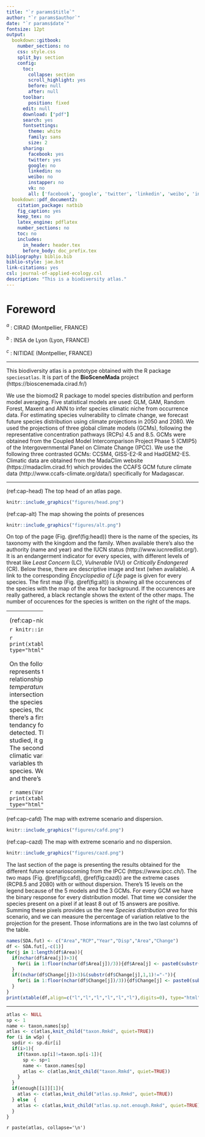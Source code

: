 ```yaml
---
title: "`r params$title`"
author: "`r params$author`"
date: "`r params$date`"
fontsize: 12pt
output:
  bookdown::gitbook:
    number_sections: no
    css: style.css
    split_by: section  
    config:
      toc:
        collapse: section
        scroll_highlight: yes
        before: null
        after: null
      toolbar:
        position: fixed
      edit: null
      download: ["pdf"]
      search: yes
      fontsettings:
        theme: white
        family: sans
        size: 2
      sharing:
        facebook: yes
        twitter: yes
        google: no
        linkedin: no
        weibo: no
        instapper: no
        vk: no
        all: ['facebook', 'google', 'twitter', 'linkedin', 'weibo', 'instapaper']  
  bookdown::pdf_document2:
    citation_package: natbib
    fig_caption: yes
    keep_tex: no
    latex_engine: pdflatex
    number_sections: no
    toc: no
    includes:
      in_header: header.tex
      before_body: doc_prefix.tex
bibliography: biblio.bib
biblio-style: jae.bst
link-citations: yes
csl: journal-of-applied-ecology.csl
description: "This is a biodiversity atlas."
---
```


# Foreword

$^a$ : CIRAD (Montpellier, FRANCE)

$^b$ : INSA de Lyon (Lyon, FRANCE)

$^c$ : NITIDAE (Montpellier, FRANCE)

-------------

This biodiversity atlas is a prototype obtained with the R package `speciesatlas`. It is part of the **BioSceneMada** project (https://bioscenemada.cirad.fr/)

We use the biomod2 R package to model species distribution and perform model averaging. Five statistical models are used: GLM, GAM, Random Forest, Maxent and ANN to infer species climatic niche from occurrence data. For estimating species vulnerability to climate change, we forecast future species distribution using climate projections in 2050 and 2080. We used the projections of three global climate models (GCMs), following the representative concentration pathways (RCPs) 4.5 and 8.5. GCMs were obtained from the Coupled Model Intercomparison Project Phase 5 (CMIP5) of the Intergovernmental Panel on Climate Change (IPCC). We use the following three contrasted GCMs: CCSM4, GISS-E2-R and HadGEM2-ES. Climatic data are obtained from the MadaClim website (https://madaclim.cirad.fr) which provides the CCAFS GCM future climate data (http://www.ccafs-climate.org/data/) specifically for Madagascar.

-------------

(ref:cap-head) The top head of an atlas page.

```r
knitr::include_graphics("figures/head.png")
```

<div class="imgcurrent">

(ref:cap-alt) The map showing the points of presences

```r
knitr::include_graphics("figures/alt.png")
```
</div>

<div class="imgcurrent">
On top of the page (Fig. \@ref(fig:head)) there is the name of the species, its taxonomy with the kingdom and the family. When available there's also the authority (name and year) and the IUCN status (http://www.iucnredlist.org/). It is an endangerment indicator for every species, with different levels of threat like *Least Concern* (LC), *Vulnerable* (VU) or *Critically Endangered* (CR). Below these, there are descriptive image and text (when available). A link to the corresponding *Encyclopedia of Life* page is given for every species. The first map (Fig. \@ref(fig:alt)) is showing all the occurences of the species with the map of the area for background. If the occurences are really gathered, a black rectangle shows the extent of the other maps. The number of occurences for the species is written on the right of the maps.
</div>


<div class="regular">
-------------
</div>

<div class="tablecurrent">

(ref:cap-ca) The map presenting the results of the models for the present.

```r
knitr::include_graphics("figures/ca.png")
```

```r
load(paste(rmd.path,"../img/plotting.rda",sep="/"))
rownames(Perf.ca) <- c("Value")
print(xtable(Perf.ca,digits=2,align=c("l","l","l","l","l","l","l")), type="html")
```

</div>

<div class="textcurrent2">
Every species have those items in common, but the presence of the other informations depend on the number of occurences for the species. We chose not to run the models if the species presentes less than 10 observations. For those species, there isn't anything else on the atlas page. For other species with enough occurences, the results of the models are presented over several maps and tables. The second map (Fig. \@ref(fig:ca)) is showing the binary vote for every model concerning the presence of the species. We chose 5 models of BIOMOD2 : *Generalized Linear Model (GLM)*, *Generalized Additive Model (GAM)*, *Random Forest (RF)*, *Maximum Entropy (MaxEnt)* and *Artificial Neural Network (ANN)*.If 3 models or more are considering the presence on a pixel, we admit the species is present there, and it is colored in green on the map. Also there is a table that shows the values for the effectiveness indicators.
</div>



<div class="regular">
-------------
</div>

<div class="tableniche">

(ref:cap-niche) The climatic niche.

```r
knitr::include_graphics("figures/niche.png")
```

```r
print(xtable(niche,digits=0,align=rep("l",length(niche)+1)), type="html")
```

</div>

<div class="imgniche">

On the following section, the graph (Fig. \@ref(fig:niche)) represents the climatic niche of the species based on the relationship between *annual precipitation* and *mean annual temperature* : every species is marked by a dot at the intersection of its value for the two variables. It allows us to see if the species only live under certain conditions. For most of the species, those climatic niches are  relatively gathered. Afterthat there's a first table that informs us on the environmental tendancy for places where individuals of the species where detected. There are the mean and quantiles for every variable studied, it gives an idea on the environment this species need. The second table gives information on the importance of the climatic variables. In other words it designates which are the variables that are conditioning the most the presence of the species. We can read the results for every 5 models of `BIOMOD2`, and there's a synthesis on the two last columns.

</div>

<div class="regular">

```r
names(VarImp) <- c("GAM","RF","MaxE","ANN","mrank","rank")
print(xtable(VarImp,align=rep("l", length(VarImp)+1)), type="html")
```

-------------
</div>

<div class="imgcurrent">
(ref:cap-cafd) The map with extreme scenario and dispersion.

```r
knitr::include_graphics("figures/cafd.png")
```
</div>
<div class="imgcurrent">
(ref:cap-cazd) The map with extreme scenario and no dispersion.

```r
knitr::include_graphics("figures/cazd.png")
```
</div>

<div class="regular">

The last section of the page is presenting the results obtained for the different future scenarioscoming from the IPCC (https://www.ipcc.ch/). The two maps (Fig. \@ref(fig:cafd), \@ref(fig:cazd)) are the extreme cases (RCP8.5 and 2080) with or without dispersion. There's 15 levels on the legend because of the 5 models and the 3 GCMs. For every GCM we have the binary response for every distribution model. That time we consider the species present on a pixel if at least 8 out of 15 answers are positive. Summing these pixels provides us the new *Species distribution area* for this scenario, and we can measure the percentage of variation relative to the projection for the present. Those informations are in the two last columns of the table. 

```r
names(SDA.fut) <- c("Area","RCP","Year","Disp","Area","Change")
df <- SDA.fut[,-c(1)]
for(j in 1:length(df$Area)){
  if(nchar(df$Area[j])>3){
    for(i in 1:floor(nchar(df$Area[j])/3)){df$Area[j] <- paste0(substr(df$Area[j],1,nchar(df$Area[j])-4*i+1)," ",substr(df$Area[j],nchar(df$Area[j])-4*i+2,nchar(df$Area[j])))}
  }
  if((nchar(df$Change[j])>3)&(substr(df$Change[j],1,1)!="-")){
    for(i in 1:floor(nchar(df$Change[j])/3)){df$Change[j] <- paste0(substr(df$Change[j],1,nchar(df$Change[j])-4*i+1)," ",substr(df$Change[j],nchar(df$Change[j])-4*i+2,nchar(df$Change[j])))}
  }
}
print(xtable(df,align=c("l","l","l","l","l","l"),digits=0), type="html")

```
</div>



-------------

\newpage

```r
atlas <- NULL
sp <- 1
name <- taxon.names[sp]
atlas <- c(atlas,knit_child("taxon.Rmkd", quiet=TRUE))
for (i in wSp) {
  spdir <- sp.dir[i]
  if(i>1){
    if(taxon.sp[i]!=taxon.sp[i-1]){
      sp <- sp+1
      name <- taxon.names[sp]
      atlas <- c(atlas,knit_child("taxon.Rmkd", quiet=TRUE))
    }
  }
  if(enough[[i]][1]){
    atlas <- c(atlas,knit_child("atlas.sp.Rmkd", quiet=TRUE))
  } else  {
    atlas <- c(atlas,knit_child("atlas.sp.not.enough.Rmkd", quiet=TRUE))
  }
}
```

`r paste(atlas, collapse='\n')`

